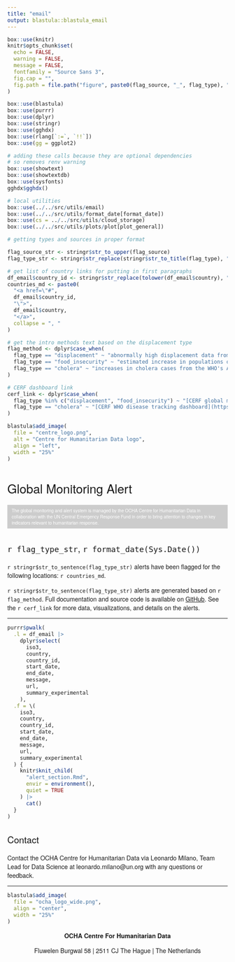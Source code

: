 ```yaml
---
title: "email"
output: blastula::blastula_email
---
```


<style type = "text/css">

h1, h2, h3 {
  font-family: Arvo, "Helvetica Neue", Helvetica, Arial, sans-serif;
  font-weight: normal
}

p {
  font-family: "Source Sans 3", "Helvetica Neue", Helvetica, Arial, sans-serif
}

</style>

```r
box::use(knitr)
knitr$opts_chunk$set(
  echo = FALSE,
  warning = FALSE,
  message = FALSE,
  fontfamily = "Source Sans 3",
  fig.cap = "",
  fig.path = file.path("figure", paste0(flag_source, "_", flag_type), "")
)

box::use(blastula)
box::use(purrr)
box::use(dplyr)
box::use(stringr)
box::use(gghdx)
box::use(rlang[`:=`, `!!`])
box::use(gg = ggplot2)

# adding these calls because they are optional dependencies
# so removes renv warning
box::use(showtext)
box::use(showtextdb)
box::use(sysfonts)
gghdx$gghdx()

# local utilities
box::use(../../src/utils/email)
box::use(../../src/utils/format_date[format_date])
box::use(cs = ../../src/utils/cloud_storage)
box::use(../../src/utils/plots/plot[plot_general])

# getting types and sources in proper format

flag_source_str <- stringr$str_to_upper(flag_source)
flag_type_str <- stringr$str_replace(stringr$str_to_title(flag_type), "_", " ")

# get list of country links for putting in first paragraphs
df_email$country_id <- stringr$str_replace(tolower(df_email$country), " ", "-")
countries_md <- paste0(
  "<a href=\"#",
  df_email$country_id,
  "\">",
  df_email$country,
  "</a>",
  collapse = ", "
)

# get the intro methods text based on the displacement type
flag_method <- dplyr$case_when(
  flag_type == "displacement" ~ "abnormally high displacement data from the Internal Displacement Monitoring Centre (IDMC)",
  flag_type == "food_insecurity" ~ "estimated increase in populations of phase 3 and/or above from Integrated Food Security Phase Classification / Cadre Harmonisé (IPC/CH) data",
  flag_type == "cholera" ~ "increases in cholera cases from the WHO's AFRO bulletins"
)

# CERF dashboard link
cerf_link <- dplyr$case_when(
  flag_type %in% c("displacement", "food_insecurity") ~ "[CERF global monitoring dashboard](https://app.powerbi.com/groups/2ecadc97-779b-45da-bc5a-f8917fbdc734/reports/a06761fe-5edb-43f4-9d28-b01c8d813a02/ReportSection?experience=power-bi)",
  flag_type == "cholera" ~ "[CERF WHO disease tracking dashboard](https://app.powerbi.com/links/jVxHiZwVmR?ctid=0f9e35db-544f-4f60-bdcc-5ea416e6dc70&pbi_source=linkShare)"
)
```


<!--Set the preview text of the email-->
<div style="display:none">`r paste(df_email$country, collapse = ", ")`</div>

```r
blastula$add_image(
  file = "centre_logo.png",
  alt = "Centre for Humanitarian Data logo",
  align = "left",
  width = "25%"
)
```


# Global Monitoring Alert

<div style="font-size:10px;padding: 6px 10px 6px 10px;background-color:#CCCCCC;color:#FFFFFF">
<p style="margin:0;">
The global monitoring and alert system is managed by the OCHA Centre for Humanitarian Data in collaboration with the UN Central Emergency Response Fund in order to bring attention to changes in key indicators relevant to humanitarian response.
</p>
</div>

## `r flag_type_str`, `r format_date(Sys.Date())`

`r stringr$str_to_sentence(flag_type_str)` alerts have been flagged for
the following locations: `r countries_md`.

`r stringr$str_to_sentence(flag_type_str)`
alerts are generated based on `r flag_method`. Full documentation and
source code is available on 
[GitHub](https://github.com/OCHA-DAP/pa-global-monitoring/). See the
`r cerf_link` for more data, visualizations, and details on the alerts.

----

```r

purrr$pwalk(
  .l = df_email |>
    dplyr$select(
      iso3,
      country,
      country_id,
      start_date,
      end_date,
      message,
      url,
      summary_experimental
    ),
  .f = \(
    iso3,
    country,
    country_id,
    start_date,
    end_date,
    message,
    url,
    summary_experimental
  ) {
    knitr$knit_child(
      "alert_section.Rmd",
      envir = environment(),
      quiet = TRUE
    ) |>
      cat()
  }
)
```

## Contact

Contact the OCHA Centre for Humanitarian Data via Leonardo Milano, Team Lead
for Data Science at leonardo.milano@un.org with any questions or feedback.

----

```r
blastula$add_image(
  file = "ocha_logo_wide.png",
  align = "center",
  width = "25%"
)
```

<p>
<center>

<b> OCHA Centre For Humanitarian Data </b>

Fluwelen Burgwal 58 | 2511 CJ The Hague | The Netherlands

</center>
</p>
